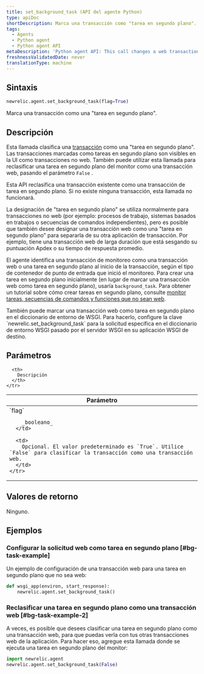 ```yaml
---
title: set_background_task (API del agente Python)
type: apiDoc
shortDescription: Marca una transacción como "tarea en segundo plano".
tags:
  - Agents
  - Python agent
  - Python agent API
metaDescription: 'Python agent API: This call changes a web transaction to a non-web "background task".'
freshnessValidatedDate: never
translationType: machine
---
```


## Sintaxis

```py
newrelic.agent.set_background_task(flag=True)
```

Marca una transacción como una "tarea en segundo plano".

## Descripción

Esta llamada clasifica una [transacción](/docs/accounts-partnerships/education/getting-started-new-relic/glossary#transaction) como una "tarea en segundo plano". Las transacciones marcadas como tareas en segundo plano son visibles en la UI como transacciones no web. También puede utilizar esta llamada para reclasificar una tarea en segundo plano del monitor como una transacción web, pasando el parámetro `False` .

Esta API reclasifica una transacción existente como una transacción de tarea en segundo plano. Si no existe ninguna transacción, esta llamada no funcionará.

La designación de "tarea en segundo plano" se utiliza normalmente para transacciones no web (por ejemplo: procesos de trabajo, sistemas basados en trabajos o secuencias de comandos independientes), pero es posible que también desee designar una transacción web como una "tarea en segundo plano" para separarla de su otra aplicación de transacción. Por ejemplo, tiene una transacción web de larga duración que está sesgando su puntuación Apdex o su tiempo de respuesta promedio.

El agente identifica una transacción de monitoreo como una transacción web o una tarea en segundo plano al inicio de la transacción, según el tipo de contenedor de punto de entrada que inició el monitoreo. Para crear una tarea en segundo plano inicialmente (en lugar de marcar una transacción web como tarea en segundo plano), usaría `background_task`. Para obtener un tutorial sobre cómo crear tareas en segundo plano, consulte [monitor tareas, secuencias de comandos y funciones que no sean web](/docs/agents/python-agent/supported-features/python-background-tasks).

<Callout variant="tip">
  También puede marcar una transacción web como tarea en segundo plano en el diccionario de entorno de WSGI. Para hacerlo, configure la clave `newrelic.set_background_task` para la solicitud específica en el diccionario de entorno WSGI pasado por el servidor WSGI en su aplicación WSGI de destino.
</Callout>

## Parámetros

<table>
  <thead>
    <tr>
      <th width="25%">
        Parámetro
      </th>

      <th>
        Descripción
      </th>
    </tr>
  </thead>

  <tbody>
    <tr>
      <td>
        `flag`

        _booleano_
      </td>

      <td>
        Opcional. El valor predeterminado es `True`. Utilice `False` para clasificar la transacción como una transacción web.
      </td>
    </tr>
  </tbody>
</table>

## Valores de retorno

Ninguno.

## Ejemplos

### Configurar la solicitud web como tarea en segundo plano [#bg-task-example]

Un ejemplo de configuración de una transacción web para una tarea en segundo plano que no sea web:

```py
def wsgi_app(environ, start_response):
    newrelic.agent.set_background_task()
```

### Reclasificar una tarea en segundo plano como una transacción web [#bg-task-example-2]

A veces, es posible que desees clasificar una tarea en segundo plano como una transacción web, para que puedas verla con tus otras transacciones web de la aplicación. Para hacer eso, agregue esta llamada donde se ejecuta una tarea en segundo plano del monitor:

```py
import newrelic.agent
newrelic.agent.set_background_task(False)
```